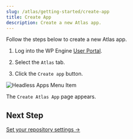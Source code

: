 ```yaml
---
slug: /atlas/getting-started/create-app
title: Create App
description: Create a new Atlas app.
---
```


Follow the steps below to create a new Atlas app.

1. Log into the WP Engine [User Portal](https://my.wpengine.com/).

2. Select the `Atlas` tab.

3. Click the `Create app` button.

![Headless Apps Menu Item](./assets/img/portal-menu.png)

The `Create Atlas App` page appears.

## Next Step

[Set your repository settings &#8594;](./repository-settings)
